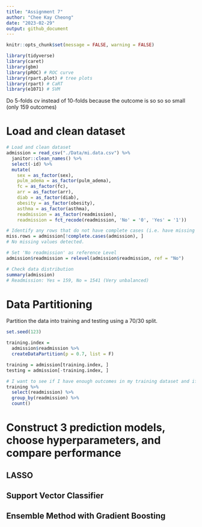 ```yaml
---
title: "Assignment 7"
author: "Chee Kay Cheong"
date: "2023-02-29"
output: github_document
---
```


```r
knitr::opts_chunk$set(message = FALSE, warning = FALSE)

library(tidyverse)
library(caret)
library(gbm) 
library(pROC) # ROC curve
library(rpart.plot) # tree plots
library(rpart) # CaRT
library(e1071) # SVM 
```

Do 5-folds cv instead of 10-folds because the outcome is so so so small (only 159 outcomes)

# Load and clean dataset 

```r
# Load and clean dataset
admission = read_csv("./Data/mi.data.csv") %>% 
  janitor::clean_names() %>% 
  select(-id) %>% 
  mutate(
    sex = as_factor(sex),
    pulm_adema = as_factor(pulm_adema),
    fc = as_factor(fc),
    arr = as_factor(arr),
    diab = as_factor(diab),
    obesity = as_factor(obesity),
    asthma = as_factor(asthma),
    readmission = as_factor(readmission),
    readmission = fct_recode(readmission, 'No' = '0', 'Yes' = '1'))

# Identify any rows that do not have complete cases (i.e. have missing data)
miss.rows = admission[!complete.cases(admission), ]
# No missing values detected.

# Set 'No readmission' as reference Level
admission$readmission = relevel(admission$readmission, ref = "No")

# Check data distribution
summary(admission)
# Readmission: Yes = 159, No = 1541 (Very unbalanced)
```

# Data Partitioning

Partition the data into training and testing using a 70/30 split.
```r
set.seed(123)

training.index = 
  admission$readmission %>% 
  createDataPartition(p = 0.7, list = F)

training = admission[training.index, ]
testing = admission[-training.index, ]

# I want to see if I have enough outcomes in my training dataset and if I should do "up" or "down" sample.
training %>% 
  select(readmission) %>% 
  group_by(readmission) %>% 
  count()
```

# Construct 3 prediction models, choose hyperparameters, and compare performance

## LASSO

## Support Vector Classifier

## Ensemble Method with Gradient Boosting
